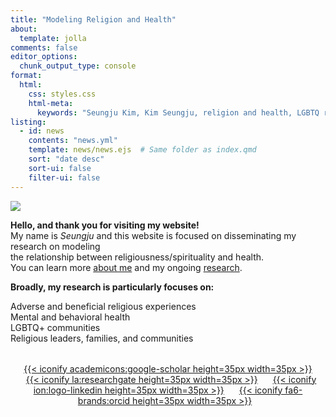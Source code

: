 ```yaml
---
title: "Modeling Religion and Health"
about:
  template: jolla
comments: false
editor_options: 
  chunk_output_type: console
format:
  html:
    css: styles.css
    html-meta:
      keywords: "Seungju Kim, Kim Seungju, religion and health, LGBTQ research, mental health, spirituality research, psychology, clinical psychology, University of Illinois, Urbana, Champaign, UIUC"
listing:
  - id: news
    contents: "news.yml"
    template: news/news.ejs  # Same folder as index.qmd
    sort: "date desc"
    sort-ui: false
    filter-ui: false
---
```


![](images/rel_health.png){fig-align="center"}

::: {#hero-heading}
**Hello, and thank you for visiting my website!**<br> My name is *Seungju* and this website is focused on disseminating my research on modeling<br> the relationship between religiousness/spirituality and health. <br> You can learn more [about me](https://follhim.github.io/about.html) and my ongoing [research](https://follhim.github.io/research/papers.html).

**Broadly, my research is particularly focuses on:**

Adverse and beneficial religious experiences<br> Mental and behavioral health<br> LGBTQ+ communities<br> Religious leaders, families, and communities
:::

::: {.social-links style="text-align: center; margin: 2rem 0;"}
[{{< iconify academicons:google-scholar height=35px width=35px >}}](https://scholar.google.com/citations?user=JWNJV9UAAAAJ&hl){target="_blank" style="margin: 0 10px;"}
[{{< iconify la:researchgate height=35px width=35px >}}](https://www.researchgate.net/profile/Seungju-Kim-11){target="_blank" style="margin: 0 10px;"}
[{{< iconify ion:logo-linkedin height=35px width=35px >}}](https://www.linkedin.com/in/kimseungju/){target="_blank" style="margin: 0 10px;"}
[{{< iconify fa6-brands:orcid height=35px width=35px >}}](https://orcid.org/0009-0009-5166-9170){target="_blank" style="margin: 0 10px;"}
:::


::: {#news}
:::
